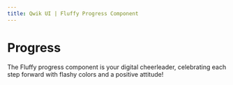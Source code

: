 ```yaml
---
title: Qwik UI | Fluffy Progress Component
---
```



# Progress

The Fluffy progress component is your digital cheerleader, celebrating each step forward with flashy colors and a positive attitude!
<br/>
<StatusBanner status={statusByComponent.fluffy.Progress}/> 
 